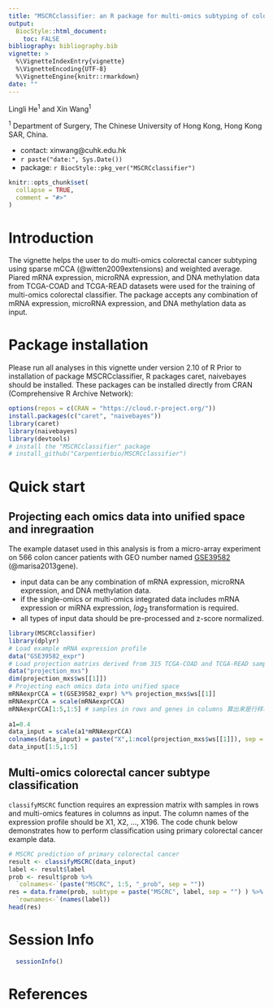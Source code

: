 ---
title: "MSCRCclassifier: an R package for multi-omics subtyping of colorectal cancer"
output:
  BiocStyle::html_document:
    toc: FALSE
bibliography: bibliography.bib
vignette: >
  %\VignetteIndexEntry{vignette}
  %\VignetteEncoding{UTF-8}
  %\VignetteEngine{knitr::rmarkdown}
date: ""
---

<style>
h1.title {
  text-align: center;
}
</style>

<!-- <div style="text-align: center;"> </div> -->
Lingli He<sup>1</sup> and Xin Wang<sup>1</sup>

<sup>1</sup> Department of Surgery, The Chinese University of Hong Kong, Hong Kong SAR, China.

* contact: xinwang@cuhk.edu.hk
* `r paste("date:", Sys.Date())`
* package: `r BiocStyle::pkg_ver("MSCRCclassifier")`


```{r, include = FALSE}
knitr::opts_chunk$set(
  collapse = TRUE,
  comment = "#>"
)
```


# Introduction

The vignette helps the user to do multi-omics colorectal cancer subtyping using sparse mCCA (@witten2009extensions) and weighted average. Piared mRNA expression, microRNA expression, and DNA methylation data from TCGA-COAD and TCGA-READ datasets were used for the training of multi-omics colorectal classifier. The package accepts any combination of mRNA expression, microRNA expression, and DNA methylation data as input. 


# Package installation

Please run all analyses in this vignette under version 2.10 of R Prior to installation of package MSCRCclassifier, R packages caret, naivebayes should be installed. These packages can be installed directly from CRAN (Comprehensive R Archive Network):
```{r message=FALSE, warning=FALSE, results='hide'}
options(repos = c(CRAN = "https://cloud.r-project.org/"))
install.packages(c("caret", "naivebayes"))
library(caret)
library(naivebayes)
library(devtools)
# install the "MSCRCclassifier" package
# install_github("Carpentierbio/MSCRCclassifier")
```

# Quick start 

## Projecting each omics data into unified space and inregraation
The example dataset used in this analysis is from a micro-array experiment on 566 colon cancer patients with GEO number named [GSE39582](https://www.ncbi.nlm.nih.gov/geo/query/acc.cgi?acc=GSE39582)  (@marisa2013gene).

* input data can be any combination of mRNA expression, microRNA expression, and DNA methylation data.
* if the single-omics or multi-omics integrated data includes mRNA expression or miRNA expression, *log*~2~\ transformation is required.
* all types of input data should be pre-processed and z-score normalized.

```{r, eval=TRUE}
library(MSCRCclassifier)
library(dplyr)
# Load example mRNA expression profile
data("GSE39582_expr")
# Load projection matrixs derived from 315 TCGA-COAD and TCGA-READ samples
data("projection_mxs")
dim(projection_mxs$ws[[1]])  
# Projecting each omics data into unified space
mRNAexprCCA = t(GSE39582_expr) %*% projection_mxs$ws[[1]]
mRNAexprCCA = scale(mRNAexprCCA)
mRNAexprCCA[1:5,1:5] # samples in rows and genes in columns 算出来是行样本列基因
  
a1=0.4
data_input = scale(a1*mRNAexprCCA)
colnames(data_input) = paste("X",1:ncol(projection_mxs$ws[[1]]), sep = "")
data_input[1:5,1:5]
```

## Multi-omics colorectal cancer subtype classification
`classifyMSCRC` function requires an expression matrix with samples in rows and multi-omics features in columns as input. The column names of the expression profile should be X1, X2, ..., X196. The code chunk below demonstrates how to perform classification using primary colorectal cancer example data. 

```{r, eval=TRUE, message=TRUE}

# MSCRC prediction of primary colorectal cancer
result <- classifyMSCRC(data_input)
label <- result$label
prob <- result$prob %>%
  `colnames<-`(paste("MSCRC", 1:5, "_prob", sep = ""))
res = data.frame(prob, subtype = paste("MSCRC", label, sep = "") ) %>%
  `rownames<-`(names(label))
head(res)
```


# Session Info
```{r, echo=FALSE}
  sessionInfo()
```

# References



